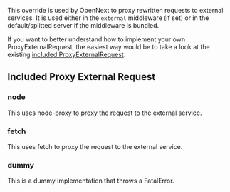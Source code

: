 This override is used by OpenNext to proxy rewritten requests to external services. It is used either in the `external` middleware (if set) or in the default/splitted server if the middleware is bundled.

If you want to better understand how to implement your own ProxyExternalRequest, the easiest way would be to take a look at the existing [included ProxyExternalRequest](https://github.com/opennextjs/opennextjs-aws/tree/main/packages/open-next/src/overrides/proxyExternalRequest).

## Included Proxy External Request

### node

This uses node-proxy to proxy the request to the external service.

### fetch

This uses fetch to proxy the request to the external service.

### dummy

This is a dummy implementation that throws a FatalError.